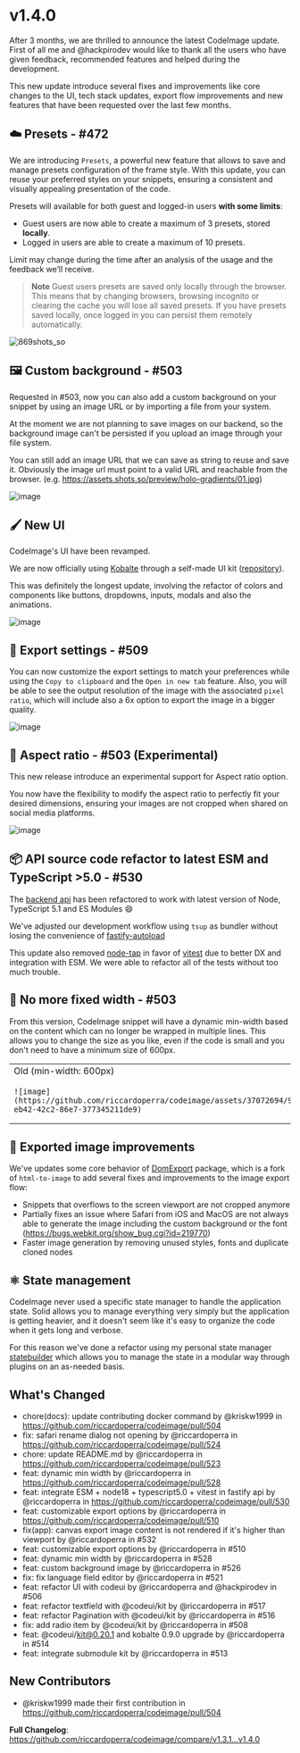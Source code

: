 # v1.4.0

After 3 months, we are thrilled to announce the latest CodeImage update. First of all me and @hackpirodev would like to thank all the users who have given feedback, recommended features and helped during the development.

This new update introduce several fixes and improvements like core changes to the UI, tech stack updates, export flow improvements and new features that have been requested over the last few months.

## ☁️ Presets - #472

We are introducing `Presets`, a powerful new feature that allows to save and manage presets configuration of the frame style. With this update, you can reuse your preferred styles on your snippets, ensuring a consistent and visually appealing presentation of the code.

Presets will available for both guest and logged-in users **with some limits**:

- Guest users are now able to create a maximum of 3 presets, stored **locally**.
- Logged in users are able to create a maximum of 10 presets.

Limit may change during the time after an analysis of the usage and the feedback we’ll receive.

> **Note** Guest users presets are saved only locally through the browser. This means that by changing browsers, browsing incognito or clearing the cache you will lose all saved presets. If you have presets saved locally, once logged in you can persist them remotely automatically.

![869shots_so](https://github.com/riccardoperra/codeimage/assets/37072694/b7974db9-f6fc-42ef-ab2f-88335f730e50)

## 🖼️ Custom background - #503

Requested in #503, now you can also add a custom background on your snippet by using an image URL or by importing a file from your system.

At the moment we are not planning to save images on our backend, so the background image can't be persisted if you upload an image through your file system.

You can still add an image URL that we can save as string to reuse and save it. Obviously the image url must point to a valid URL and reachable from the browser. (e.g. https://assets.shots.so/preview/holo-gradients/01.jpg)

![image](https://github.com/riccardoperra/codeimage/assets/37072694/8928768c-c422-4652-acdf-d1e62eb5014d)

## 🖌️ New UI

CodeImage's UI have been revamped.

We are now officially using [Kobalte](https://github.com/kobaltedev/kobalte) through a self-made UI kit ([repository](https://github.com/riccardoperra/codeui)).

This was definitely the longest update, involving the refactor of colors and components like buttons, dropdowns, inputs, modals and also the animations.

![image](https://github.com/riccardoperra/codeimage/assets/37072694/a73f5d79-5c85-4049-96fa-94f2385b4655)

## 💾 Export settings - #509

You can now customize the export settings to match your preferences while using the `Copy to clipboard` and the `Open in new tab` feature. Also, you will be able to see the output resolution of the image with the associated `pixel ratio`, which will include also a 6x option to export the image in a bigger quality.

![image](https://github.com/riccardoperra/codeimage/assets/37072694/2dc1ccc0-2be0-44cc-9ebd-9011f8d4c675)

## 📐 Aspect ratio - #503 (Experimental)

This new release introduce an experimental support for Aspect ratio option.

You now have the flexibility to modify the aspect ratio to perfectly fit your desired dimensions, ensuring your images are not cropped when shared on social media platforms.

![image](https://github.com/riccardoperra/codeimage/assets/37072694/2114b3a2-9e3e-44eb-b0e7-a46688c850e7)

## 📦 API source code refactor to latest ESM and TypeScript >5.0 - #530

The [backend api](https://github.com/riccardoperra/codeimage/tree/main/apps/api) has been refactored to work with latest version of Node, TypeScript 5.1 and ES Modules 😄

We've adjusted our development workflow using `tsup` as bundler without losing the convenience of [fastify-autoload](https://github.com/fastify/fastify-autoload)

This update also removed [node-tap](https://node-tap.org/) in favor of [vitest](https://vitest.dev/) due to better DX and integration with ESM. We were able to refactor all of the tests without too much trouble.

## 📏 No more fixed width - #503

From this version, CodeImage snippet will have a dynamic min-width based on the content which can no longer be wrapped in multiple lines.  This allows you to change the size as you like, even if the code is small and you don't need to have a minimum size of 600px.

<table>
  <tbody>
  <tr>
    <td>Old (min-width: 600px)</td>
    <td>New</td>
  </tr>
  <tr>
  <td>

    ![image](https://github.com/riccardoperra/codeimage/assets/37072694/934fa478-eb42-42c2-86e7-377345211de9)

  </td>
  <td>

    ![image](https://github.com/riccardoperra/codeimage/assets/37072694/879fd30c-50cf-439f-9258-e72cb3c73efe)

  </td>
  </tr>
</tbody>
</table>

## 🎴 Exported image improvements

We've updates some core behavior of [DomExport](https://github.com/riccardoperra/codeimage/tree/main/packages/dom-export) package, which is a fork of `html-to-image` to add several fixes and improvements to the image export flow:
- Snippets that overflows to the screen viewport are not cropped anymore
- Partially fixes an issue where Safari from iOS and MacOS are not always able to generate the image including the custom background or the font (https://bugs.webkit.org/show_bug.cgi?id=219770)
- Faster image generation by removing unused styles, fonts and duplicate cloned nodes

## ⚛️ State management

CodeImage never used a specific state manager to handle the application state. Solid allows you to manage everything very simply but the application is getting heavier, and it doesn't seem like it's easy to organize the code when it gets long and verbose.

For this reason we've done a refactor using my personal state manager [statebuilder](https://github.com/riccardoperra/statebuilder) which allows you to manage the state in a modular way through plugins on an as-needed basis.

## What's Changed
* chore(docs): update contributing docker command by @kriskw1999 in https://github.com/riccardoperra/codeimage/pull/504
* fix: safari rename dialog not opening by @riccardoperra in https://github.com/riccardoperra/codeimage/pull/524
* chore: update README.md by @riccardoperra in https://github.com/riccardoperra/codeimage/pull/523
* feat: dynamic min width by @riccardoperra in https://github.com/riccardoperra/codeimage/pull/528
* feat: integrate ESM + node18 + typescript5.0 + vitest in fastify api by @riccardoperra in https://github.com/riccardoperra/codeimage/pull/530
* feat: customizable export options by @riccardoperra in https://github.com/riccardoperra/codeimage/pull/510
* fix(app): canvas export image content is not rendered if it's higher than viewport by @riccardoperra in #532
* feat: customizable export options by @riccardoperra in #510
* feat: dynamic min width by @riccardoperra in #528
* feat: custom background image by @riccardoperra in #526
* fix: fix language field editor by @riccardoperra in #521
* feat: refactor UI with codeui by @riccardoperra and @hackpirodev in #506
* feat: refactor textfield with @codeui/kit by @riccardoperra in #517
* feat: refactor Pagination with @codeui/kit by @riccardoperra in #516
* fix: add radio item by @codeui/kit by @riccardoperra in #508
* feat: @codeui/kit@0.20.1 and kobalte 0.9.0 upgrade by @riccardoperra in #514
* feat: integrate submodule kit by @riccardoperra in #513

## New Contributors
* @kriskw1999 made their first contribution in https://github.com/riccardoperra/codeimage/pull/504

**Full Changelog**: https://github.com/riccardoperra/codeimage/compare/v1.3.1...v1.4.0
